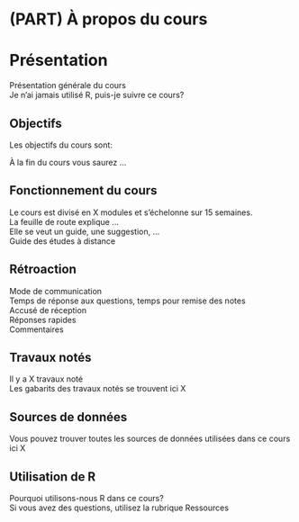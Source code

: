 \mainmatter



# (PART) À propos du cours {-}
# Présentation {-}

Présentation générale du cours  
Je n'ai jamais utilisé R, puis-je suivre ce cours?  


## Objectifs {-}

Les objectifs du cours sont:  

À la fin du cours vous saurez ...  


## Fonctionnement du cours {-}

Le cours est divisé en X modules et s'échelonne sur 15 semaines.  
La feuille de route explique ...  
Elle se veut un guide, une suggestion, ...  
Guide des études à distance

## Rétroaction {-}
Mode de communication  
Temps de réponse aux questions, temps pour remise des notes  
Accusé de réception  
Réponses rapides  
Commentaires  

## Travaux notés {-}
Il y a X travaux noté  
Les gabarits des travaux notés se trouvent ici X  

## Sources de données {-}
Vous pouvez trouver toutes les sources de données utilisées dans ce cours ici X  

## Utilisation de R {-}
Pourquoi utilisons-nous R dans ce cours?  
Si vous avez des questions, utilisez la rubrique Ressources  
